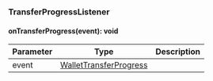 ### TransferProgressListener


#### onTransferProgress(event): void



| Parameter       | Type |  Description |
| --------------- | -------- | -------- |
| event | [WalletTransferProgress](#wallettransferprogress) |   |

